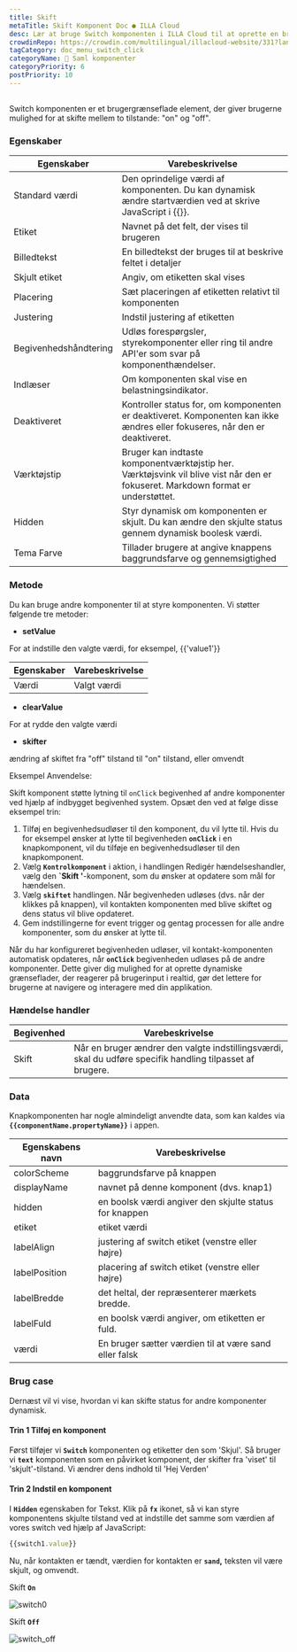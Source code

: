```yaml
---
title: Skift
metaTitle: Skift Komponent Doc ● ILLA Cloud
desc: Lær at bruge Switch komponenten i ILLA Cloud til at oprette en brugergrænseflade, der lader brugerne skifte mellem to muligheder. Se eksempler og egenskaber for Switch.
crowdinRepo: https://crowdin.com/multilingual/illacloud-website/331?languages=da&filter=basic&value=0
tagCategory: doc_menu_switch_click
categoryName: 🧬 Saml komponenter
categoryPriority: 6
postPriority: 10
---
```


## <h2 hidden>Hvad er Switch?</h2>

Switch komponenten er et brugergrænseflade element, der giver brugerne mulighed for at skifte mellem to tilstande: "on" og "off".

### Egenskaber

| Egenskaber            | Varebeskrivelse                                                                                                                  |
| --------------------- | -------------------------------------------------------------------------------------------------------------------------------- |
| Standard værdi        | Den oprindelige værdi af komponenten. Du kan dynamisk ændre startværdien ved at skrive JavaScript i {{}}.                        |
| Etiket                | Navnet på det felt, der vises til brugeren                                                                                       |
| Billedtekst           | En billedtekst der bruges til at beskrive feltet i detaljer                                                                      |
| Skjult etiket         | Angiv, om etiketten skal vises                                                                                                   |
| Placering             | Sæt placeringen af etiketten relativt til komponenten                                                                            |
| Justering             | Indstil justering af etiketten                                                                                                   |
| Begivenhedshåndtering | Udløs forespørgsler, styrekomponenter eller ring til andre API'er som svar på komponenthændelser.                                |
| Indlæser              | Om komponenten skal vise en belastningsindikator.                                                                                |
| Deaktiveret           | Kontroller status for, om komponenten er deaktiveret. Komponenten kan ikke ændres eller fokuseres, når den er deaktiveret.       |
| Værktøjstip           | Bruger kan indtaste komponentværktøjstip her. Værktøjsvink vil blive vist når den er fokuseret. Markdown format er understøttet. |
| Hidden                | Styr dynamisk om komponenten er skjult. Du kan ændre den skjulte status gennem dynamisk boolesk værdi.                           |
| Tema Farve            | Tillader brugere at angive knappens baggrundsfarve og gennemsigtighed                                                            |

### Metode

Du kan bruge andre komponenter til at styre komponenten. Vi støtter følgende tre metoder:

-   **setValue**

For at indstille den valgte værdi, for eksempel, {{'value1'}}

| Egenskaber | Varebeskrivelse |
| ---------- | --------------- |
| Værdi      | Valgt værdi     |

-   **clearValue**

For at rydde den valgte værdi

-   **skifter**

ændring af skiftet fra "off" tilstand til "on" tilstand, eller omvendt

Eksempel Anvendelse:

Skift komponent støtte lytning til `onClick` begivenhed af andre komponenter ved hjælp af indbygget begivenhed system. Opsæt den ved at følge disse eksempel trin:

1.  Tilføj en begivenhedsudløser til den komponent, du vil lytte til. Hvis du for eksempel ønsker at lytte til begivenheden **`onClick`** i en knapkomponent, vil du tilføje en begivenhedsudløser til den knapkomponent.
2.  Vælg **`Kontrolkomponent`** i aktion, i handlingen Redigér hændelseshandler, vælg den **\`Skift '**-komponent, som du ønsker at opdatere som mål for hændelsen.
3.  Vælg **`skiftet`** handlingen. Når begivenheden udløses (dvs. når der klikkes på knappen), vil kontakten komponenten med blive skiftet og dens status vil blive opdateret.
4.  Gem indstillingerne for event trigger og gentag processen for alle andre komponenter, som du ønsker at lytte til.

Når du har konfigureret begivenheden udløser, vil kontakt-komponenten automatisk opdateres, når **`onClick`** begivenheden udløses på de andre komponenter. Dette giver dig mulighed for at oprette dynamiske grænseflader, der reagerer på brugerinput i realtid, gør det lettere for brugerne at navigere og interagere med din applikation.

### Hændelse handler

| Begivenhed | Varebeskrivelse                                                                                           |
| ---------- | --------------------------------------------------------------------------------------------------------- |
| Skift      | Når en bruger ændrer den valgte indstillingsværdi, skal du udføre specifik handling tilpasset af brugere. |

### Data

Knapkomponenten har nogle almindeligt anvendte data, som kan kaldes via **`{{componentName.propertyName}}`** i appen.

| Egenskabens navn | Varebeskrivelse                                        |
| ---------------- | ------------------------------------------------------ |
| colorScheme      | baggrundsfarve på knappen                              |
| displayName      | navnet på denne komponent (dvs. knap1)                 |
| hidden           | en boolsk værdi angiver den skjulte status for knappen |
| etiket           | etiket værdi                                           |
| labelAlign       | justering af switch etiket (venstre eller højre)       |
| labelPosition    | placering af switch etiket (venstre eller højre)       |
| labelBredde      | det heltal, der repræsenterer mærkets bredde.          |
| labelFuld        | en boolsk værdi angiver, om etiketten er fuld.         |
| værdi            | En bruger sætter værdien til at være sand eller falsk  |

### Brug case

Dernæst vil vi vise, hvordan vi kan skifte status for andre komponenter dynamisk. 

#### Trin 1 Tilføj en komponent

Først tilføjer vi **`Switch`** komponenten og etiketter den som 'Skjul'. Så bruger vi **`text`** komponenten som en påvirket komponent, der skifter fra 'viset' til 'skjult'-tilstand. Vi ændrer dens indhold til 'Hej Verden' 

#### Trin 2 Indstil en komponent

I **`Hidden`** egenskaben for Tekst. Klik på **`fx`** ikonet, så vi kan styre komponentens skjulte tilstand ved at indstille det samme som værdien af vores switch ved hjælp af JavaScript:

```jsx
{{switch1.value}}
```

Nu, når kontakten er tændt, værdien for kontakten er **`sand`,** teksten vil være skjult, og omvendt.

Skift **`On`** 

![switch0](https://cdn.illacloud.com/official-website/img/docs/switch0.png)

Skift **`Off`**

![switch_off](https://cdn.illacloud.com/official-website/img/docs/switch_off.png)
